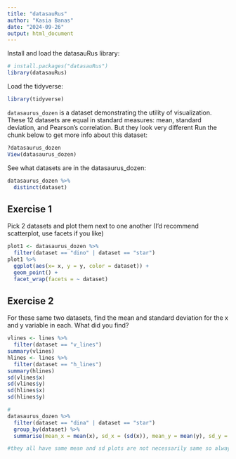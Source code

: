 ```yaml
---
title: "datasauRus"
author: "Kasia Banas"
date: "2024-09-26"
output: html_document
---
```


Install and load the datasauRus library:

```r
# install.packages("datasauRus")
library(datasauRus)
```

Load the tidyverse: 
```r
library(tidyverse)
```

`datasaurus_dozen` is a dataset demonstrating the utility of visualization. 
These 12 datasets are equal in standard measures: mean, standard deviation, 
and Pearson's correlation. But they look very different
Run the chunk below to get more info about this dataset:

```r
?datasaurus_dozen
View(datasaurus_dozen)
```

See what datasets are in the datasaurus_dozen:

```r
datasaurus_dozen %>% 
  distinct(dataset)
```

## Exercise 1
Pick 2 datasets and plot them next to one another
(I'd recommend scatterplot, use facets if you like)
```r
plot1 <- datasaurus_dozen %>%
  filter(dataset == "dino" | dataset == "star")
plot1 %>%
  ggplot(aes(x= x, y = y, color = dataset)) +
  geom_point() +
  facet_wrap(facets = ~ dataset)
```

## Exercise 2
For these same two datasets, find the mean and standard deviation
for the x and y variable in each. What did you find? 
```r
vlines <- lines %>%
  filter(dataset == "v_lines") 
summary(vlines)
hlines <- lines %>%
  filter(dataset == "h_lines")
summary(hlines)
sd(vlines$x)
sd(vlines$y)
sd(hlines$x)
sd(hlines$y)

#
datasaurus_dozen %>%
  filter(dataset == "dina" | dataset == "star")
  group_by(dataset) %>%
  summarise(mean_x = mean(x), sd_x = (sd(x)), mean_y = mean(y), sd_y = sd(y))

#they all have same mean and sd plots are not necessarily same so always plot ahead 

```
